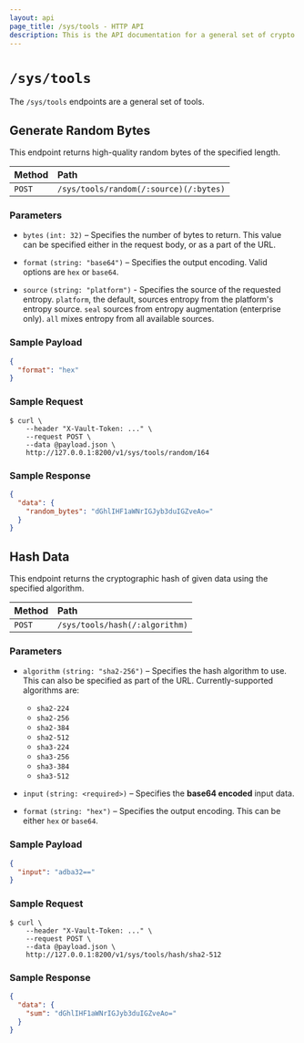 ```yaml
---
layout: api
page_title: /sys/tools - HTTP API
description: This is the API documentation for a general set of crypto  tools.
---
```


# `/sys/tools`

The `/sys/tools` endpoints are a general set of tools.

## Generate Random Bytes

This endpoint returns high-quality random bytes of the specified length.

| Method | Path                                   |
| :----- | :------------------------------------- |
| `POST` | `/sys/tools/random(/:source)(/:bytes)` |

### Parameters

- `bytes` `(int: 32)` – Specifies the number of bytes to return. This value can
  be specified either in the request body, or as a part of the URL.

- `format` `(string: "base64")` – Specifies the output encoding. Valid options
  are `hex` or `base64`.

- `source` `(string: "platform")` - Specifies the source of the requested entropy.
  `platform`, the default, sources entropy from the platform's entropy source. 
  `seal` sources from entropy augmentation (enterprise only).
  `all` mixes entropy from all available sources.

### Sample Payload

```json
{
  "format": "hex"
}
```

### Sample Request

```shell-session
$ curl \
    --header "X-Vault-Token: ..." \
    --request POST \
    --data @payload.json \
    http://127.0.0.1:8200/v1/sys/tools/random/164
```

### Sample Response

```json
{
  "data": {
    "random_bytes": "dGhlIHF1aWNrIGJyb3duIGZveAo="
  }
}
```

## Hash Data

This endpoint returns the cryptographic hash of given data using the specified
algorithm.

| Method | Path                           |
| :----- | :----------------------------- |
| `POST` | `/sys/tools/hash(/:algorithm)` |

### Parameters

- `algorithm` `(string: "sha2-256")` – Specifies the hash algorithm to use. This
  can also be specified as part of the URL. Currently-supported algorithms are:

  - `sha2-224`
  - `sha2-256`
  - `sha2-384`
  - `sha2-512`
  - `sha3-224`
  - `sha3-256`
  - `sha3-384`
  - `sha3-512`

- `input` `(string: <required>)` – Specifies the **base64 encoded** input data.

- `format` `(string: "hex")` – Specifies the output encoding. This can be either
  `hex` or `base64`.

### Sample Payload

```json
{
  "input": "adba32=="
}
```

### Sample Request

```shell-session
$ curl \
    --header "X-Vault-Token: ..." \
    --request POST \
    --data @payload.json \
    http://127.0.0.1:8200/v1/sys/tools/hash/sha2-512
```

### Sample Response

```json
{
  "data": {
    "sum": "dGhlIHF1aWNrIGJyb3duIGZveAo="
  }
}
```
